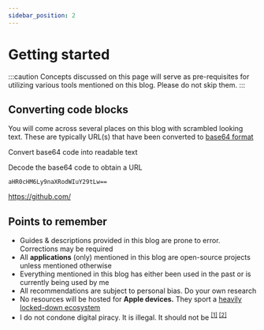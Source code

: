```yaml
---
sidebar_position: 2
---
```


# Getting started

:::caution
Concepts discussed on this page will serve as pre-requisites for utilizing various tools mentioned on this blog. Please do not skip them.
:::

## Converting code blocks

You will come across several places on this blog with scrambled looking text. These are typically URL(s) that have been converted to [base64 format](https://en.wikipedia.org/wiki/Base64)

<p>

<More link="https://www.convertsimple.com/convert-base64-to-text/"> Convert base64 code into readable text </More>

</p>

<Expand title="Exercise">

Decode the base64 code to obtain a URL

<Tabs>
  <TabItem value="dec" label="Decode">

```
aHR0cHM6Ly9naXRodWIuY29tLw==
```

 </TabItem>
 <TabItem value="res" label="Result">

https://github.com/

 </TabItem>
</Tabs>
</Expand>

## <FontAwesomeIcon icon="fa-regular fa-lightbulb" /> Points to remember

- Guides & descriptions provided in this blog are prone to error. Corrections may be required
- All **applications** (only) mentioned in this blog are open-source projects unless mentioned otherwise
- Everything mentioned in this blog has either been used in the past or is currently being used by me
- All recommendations are subject to personal bias. Do your own research
- No resources will be hosted for **Apple devices.** They sport a [heavily locked-down ecosystem](https://gist.github.com/iosecure/357e724811fe04167332ef54e736670d)
- I do not condone digital piracy. It is illegal. It should not be <sup>[[1]](https://policyreview.info/articles/analysis/digital-piracy-debunked-short-note-digital-threats-and-intermediary-liability) [[2]](https://www.sciencedirect.com/science/article/abs/pii/S0166497206001040) </sup>
